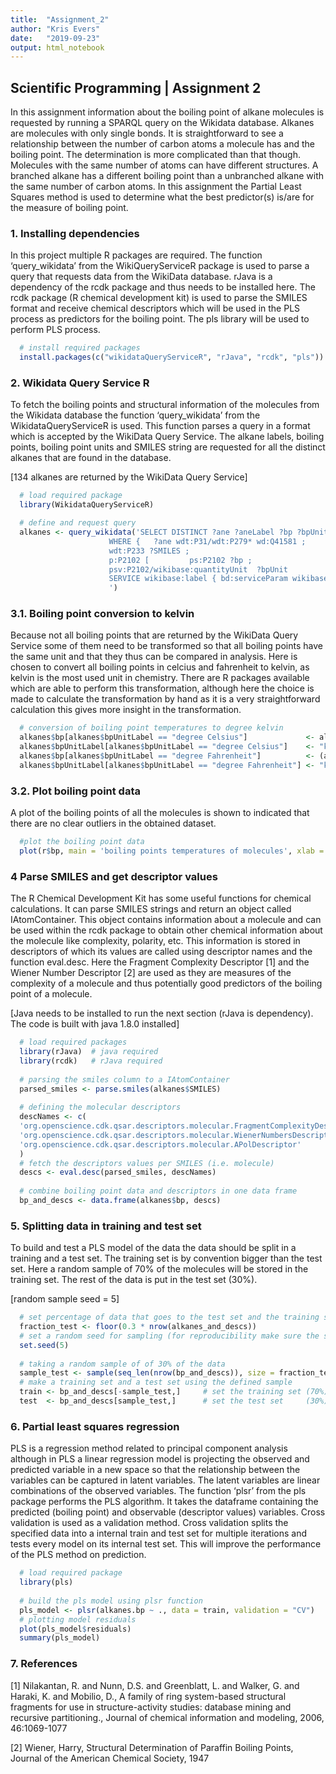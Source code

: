 ---
title:  "Assignment_2"
author: "Kris Evers"
date:   "2019-09-23"
output: html_notebook
---

## Scientific Programming | Assignment 2

In this assignment information about the boiling point of alkane molecules is requested by running a SPARQL query on the Wikidata database. Alkanes are molecules with only single bonds. It is straightforward to see a relationship between the number of carbon atoms a molecule has and the boiling point. The determination is more complicated than that though. Molecules with the same number of atoms can have different structures. A branched alkane has a different boiling point than a unbranched alkane with the same number of carbon atoms. In this assignment the Partial Least Squares method is used to determine what the best predictor(s) is/are for the measure of boiling point.

### 1. Installing dependencies

In this project multiple R packages are required. The function 'query_wikidata' from the WikiQueryServiceR package is used to parse a query that requests data from the WikiData database. rJava is a dependency of the rcdk package and thus needs to be installed here. The rcdk package (R chemical development kit) is used to parse the SMILES format and receive chemical descriptors which will be used in the PLS process as predictors for the boiling point. The pls library will be used to perform PLS process.

```{r installation}
  # install required packages
  install.packages(c("wikidataQueryServiceR", "rJava", "rcdk", "pls"))
```

### 2. Wikidata Query Service R

To fetch the boiling points and structural information of the molecules from the Wikidata database the function 'query_wikidata' from the WikidataQueryServiceR is used. This function parses a query in a format which is accepted by the WikiData Query Service. The alkane labels, boiling points, boiling point units and SMILES string are requested for all the distinct alkanes that are found in the database.

[134 alkanes are returned by the WikiData Query Service]

```{r query}
  # load required package
  library(WikidataQueryServiceR)

  # define and request query
  alkanes <- query_wikidata('SELECT DISTINCT ?ane ?aneLabel ?bp ?bpUnit ?bpUnitLabel ?SMILES 
                      WHERE {   ?ane wdt:P31/wdt:P279* wd:Q41581 ;   
                      wdt:P233 ?SMILES ;     
                      p:P2102 [         ps:P2102 ?bp ;           
                      psv:P2102/wikibase:quantityUnit  ?bpUnit         ] .   
                      SERVICE wikibase:label { bd:serviceParam wikibase:language "[AUTO_LANGUAGE],en". } } 
                      ')
```

### 3.1. Boiling point conversion to kelvin

Because not all boiling points that are returned by the WikiData Query Service some of them need to be transformed so that all boiling points have the same unit and that they thus can be compared in analysis. Here is chosen to convert all boiling points in celcius and fahrenheit to kelvin, as kelvin is the most used unit in chemistry. There are R packages available which are able to perform this transformation, although here the choice is made to calculate the transformation by hand as it is a very straightforward calculation this gives more insight in the transformation.

```{r bp conversion}
  # conversion of boiling point temperatures to degree kelvin
  alkanes$bp[alkanes$bpUnitLabel == "degree Celsius"]             <- alkanes$bp[alkanes$bpUnitLabel == "degree Celsius"] + 273.15
  alkanes$bpUnitLabel[alkanes$bpUnitLabel == "degree Celsius"]    <- "kelvin"
  alkanes$bp[alkanes$bpUnitLabel == "degree Fahrenheit"]          <- (alkanes$bp[alkanes$bpUnitLabel == "degree Fahrenheit"]-32)*5/9 + 273.15
  alkanes$bpUnitLabel[alkanes$bpUnitLabel == "degree Fahrenheit"] <- "kelvin"
```

### 3.2. Plot boiling point data

A plot of the boiling points of all the molecules is shown to indicated that there are no clear outliers in the obtained dataset.

```{r}
  #plot the boiling point data
  plot(r$bp, main = 'boiling points temperatures of molecules', xlab = 'molecule index', ylab = 'boiling point temperature (K)')
```

### 4 Parse SMILES and get descriptor values

The R Chemical Development Kit has some useful functions for chemical calculations. It can parse SMILES strings and return an object called IAtomContainer. This object contains information about a molecule and can be used within the rcdk package to obtain other chemical information about the molecule like complexity, polarity, etc. This information is stored in descriptors of which its values are called using descriptor names and the function eval.desc. Here the Fragment Complexity Descriptor [1] and the Wiener Number Descriptor [2] are used as they are measures of the complexity of a molecule and thus potentially good predictors of the boiling point of a molecule.

[Java needs to be installed to run the next section (rJava is dependency). The code is built with java 1.8.0 installed]

```{r smiles}
  # load required packages
  library(rJava)  # java required
  library(rcdk)   # rJava required
  
  # parsing the smiles column to a IAtomContainer
  parsed_smiles <- parse.smiles(alkanes$SMILES)
  
  # defining the molecular descriptors 
  descNames <- c(
  'org.openscience.cdk.qsar.descriptors.molecular.FragmentComplexityDescriptor',
  'org.openscience.cdk.qsar.descriptors.molecular.WienerNumbersDescriptor',
  'org.openscience.cdk.qsar.descriptors.molecular.APolDescriptor'
  )
  # fetch the descriptors values per SMILES (i.e. molecule)
  descs <- eval.desc(parsed_smiles, descNames)
  
  # combine boiling point data and descriptors in one data frame
  bp_and_descs <- data.frame(alkanes$bp, descs)
```

### 5. Splitting data in training and test set

To build and test a PLS model of the data the data should be split in a training and a test set. The training set is by convention bigger than the test set. Here a random sample of 70% of the molecules will be stored in the training set. The rest of the data is put in the test set (30%).

[random sample seed = 5]
  
```{r split dataset}
  # set percentage of data that goes to the test set and the training set
  fraction_test <- floor(0.3 * nrow(alkanes_and_descs))
  # set a random seed for sampling (for reproducibility make sure the seed is set to 5 before running the sampling line)
  set.seed(5)
  
  # taking a random sample of of 30% of the data
  sample_test <- sample(seq_len(nrow(bp_and_descs)), size = fraction_test)
  # make a training set and a test set using the defined sample
  train <- bp_and_descs[-sample_test,]     # set the training set (70%)
  test  <- bp_and_descs[sample_test,]      # set the test set     (30%)
```

### 6. Partial least squares regression

PLS is a regression method related to principal component analysis although in PLS a linear regression model is projecting the observed and predicted variable in a new space so that the relationship between the variables can be captured in latent variables. The latent variables are linear combinations of the observed variables. 
The function 'plsr' from the pls package performs the PLS algorithm. It takes the dataframe containing the predicted (boiling point) and observable (descriptor values) variables. Cross validation is used as a validation method. Cross validation splits the specified data into a internal train and test set for multiple iterations and tests every model on its internal test set. This will improve the performance of the PLS method on prediction.

```{r pls}
  # load required package
  library(pls)
  
  # build the pls model using plsr function
  pls_model <- plsr(alkanes.bp ~ ., data = train, validation = "CV")
  # plotting model residuals
  plot(pls_model$residuals)
  summary(pls_model)
```

### 7. References

[1] Nilakantan, R. and Nunn, D.S. and Greenblatt, L. and Walker, G. and Haraki, K. and Mobilio, D., A family of ring system-based structural fragments for use in structure-activity studies: database mining and recursive partitioning., Journal of chemical information and modeling, 2006, 46:1069-1077

[2] Wiener, Harry, Structural Determination of Paraffin Boiling Points, Journal of the American Chemical Society, 1947
